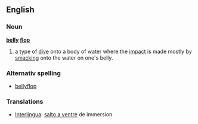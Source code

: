==English==
=== Noun ===
{{wikipediapar|bellyflop}}
'''[[belly]] [[flop]]'''

# a type of [[dive]] onto a body of water where the [[impact]] is made mostly by [[smacking]] onto the water on one's belly.
===Alternativ spelling===
*[[bellyflop]]
===Translations===
*[[Interlingua]]: [[salto a ventre]] de immersion